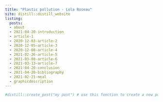 ```yaml
---
title: "Plastic pollution - Lola Roseau"
site: distill::distill_website
listing: 
  posts:
  - about
  - 2021-04-20-introduction
  - article-1
  - 2020-12-03-article-2
  - 2020-12-05-article-3
  - 2020-12-08-article-4
  - 2021-02-26-article-5
  - 2021-03-08-article-6
  - 2021-03-13-article-7
  - 2021-04-20-conclusion
  - 2021-04-20-bibliography
  - 2021-02-21-meal
  - graphicdescription
---
```


```r
#distill::create_post("my post") # use this fonction to create a new post
```

